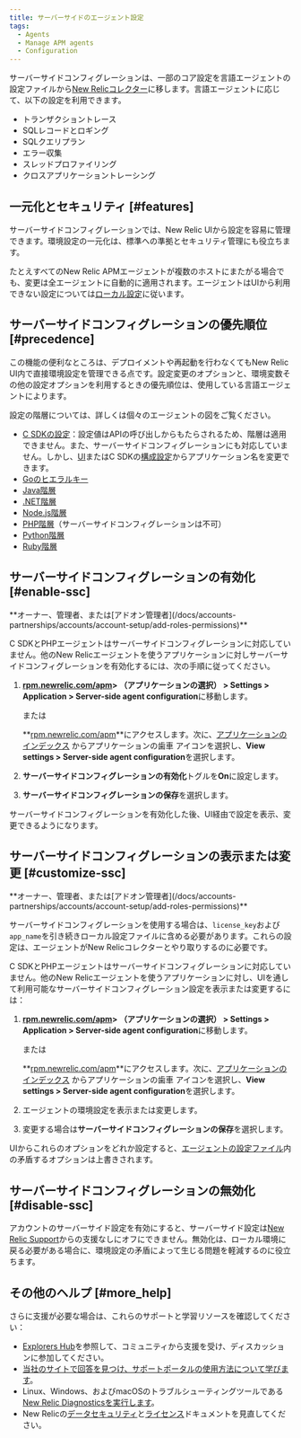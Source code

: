 ```yaml
---
title: サーバーサイドのエージェント設定
tags:
  - Agents
  - Manage APM agents
  - Configuration
---
```


サーバーサイドコンフィグレーションは、一部のコア設定を言語エージェントの設定ファイルから[New Relicコレクター](/docs/accounts-partnerships/education/getting-started-new-relic/glossary#collector)に移します。言語エージェントに応じて、以下の設定を利用できます。

* トランザクショントレース
* SQLレコードとロギング
* SQLクエリプラン
* エラー収集
* スレッドプロファイリング
* クロスアプリケーショントレーシング

## 一元化とセキュリティ [#features]

サーバーサイドコンフィグレーションでは、New Relic UIから設定を容易に管理できます。環境設定の一元化は、標準への準拠とセキュリティ管理にも役立ちます。

たとえすべてのNew Relic APMエージェントが複数のホストにまたがる場合でも、変更は全エージェントに自動的に適用されます。エージェントはUIから利用できない設定については[ローカル設定](/docs/agents/manage-apm-agents/configuration/configure-agent)に従います。

## サーバーサイドコンフィグレーションの優先順位 [#precedence]

この機能の便利なところは、デプロイメントや再起動を行わなくてもNew Relic UI内で直接環境設定を管理できる点です。設定変更のオプションと、環境変数その他の設定オプションを利用するときの優先順位は、使用している言語エージェントによります。

設定の階層については、詳しくは個々のエージェントの図をご覧ください。

* [C SDKの設定](/docs/agents/c-sdk/install-configure/c-sdk-configuration)：設定値はAPIの呼び出しからもたらされるため、階層は適用できません。また、サーバーサイドコンフィグレーションにも対応していません。しかし、[UI](/docs/agents/c-sdk/install-configure/c-sdk-configuration#change-ui)またはC SDKの[構成設定](/docs/agents/c-sdk/install-configure/c-sdk-configuration#change-app-name)からアプリケーション名を変更できます。
* [Goのヒエラルキー](/docs/agents/go-agent/instrumentation/go-agent-configuration#options)
* [Java階層](/docs/agents/java-agent/configuration/java-agent-configuration-config-file#config-options-precedence)
* [.NET階層](/docs/agents/net-agent/installation-configuration/net-agent-configuration#config-options-precedence)
* [Node.js階層](/docs/agents/nodejs-agent/installation-configuration/configuring-nodejs#hierarchy)
* [PHP階層](/docs/agents/php-agent/configuration/php-agent-configuration#config-options-precedence)（サーバーサイドコンフィグレーションは不可）
* [Python階層](/docs/agents/python-agent/installation-configuration/python-agent-configuration#options)
* [Ruby階層](/docs/agents/ruby-agent/installation-configuration/ruby-agent-configuration#Options)

## サーバーサイドコンフィグレーションの有効化 [#enable-ssc]

<Callout variant="tip">
  **オーナー、管理者、または[アドオン管理者](/docs/accounts-partnerships/accounts/account-setup/add-roles-permissions)**
</Callout>

C SDKとPHPエージェントはサーバーサイドコンフィグレーションに対応していません。他のNew Relicエージェントを使うアプリケーションに対しサーバーサイドコンフィグレーションを有効化するには、次の手順に従ってください。

1. **[rpm.newrelic.com/apm](https://rpm.newrelic.com/apm)> （アプリケーションの選択） > Settings > Application > Server-side agent configuration**に移動します。

   または

   **[rpm.newrelic.com/apm](https://rpm.newrelic.com/apm)**にアクセスします。次に、[アプリケーションのインデックス](/docs/apm/applications-menu/monitoring/view-your-applications-index) からアプリケーションの歯車<Icon name="fe-settings"/>
   アイコンを選択し、**View settings > Server-side agent configuration**を選択します。
2. **サーバーサイドコンフィグレーションの有効化**トグルを**On**に設定します。
3. **サーバーサイドコンフィグレーションの保存**を選択します。

サーバーサイドコンフィグレーションを有効化した後、UI経由で設定を表示、変更できるようになります。

## サーバーサイドコンフィグレーションの表示または変更 [#customize-ssc]

<Callout variant="tip">
  **オーナー、管理者、または[アドオン管理者](/docs/accounts-partnerships/accounts/account-setup/add-roles-permissions)**
</Callout>

サーバーサイドコンフィグレーションを使用する場合は、`license_key`および`app_name`を引き続きローカル設定ファイルに含める必要があります。これらの設定は、エージェントがNew Relicコレクターとやり取りするのに必要です。

C SDKとPHPエージェントはサーバーサイドコンフィグレーションに対応していません。他のNew Relicエージェントを使うアプリケーションに対し、UIを通して利用可能なサーバーサイドコンフィグレーション設定を表示または変更するには：

1. **[rpm.newrelic.com/apm](https://rpm.newrelic.com/apm)> （アプリケーションの選択） > Settings > Application > Server-side agent configuration**に移動します。

   または

   **[rpm.newrelic.com/apm](https://rpm.newrelic.com/apm)**にアクセスします。次に、[アプリケーションのインデックス](/docs/apm/applications-menu/monitoring/view-your-applications-index) からアプリケーションの歯車<Icon name="fe-settings"/>
   アイコンを選択し、**View settings > Server-side agent configuration**を選択します。
2. エージェントの環境設定を表示または変更します。
3. 変更する場合は**サーバーサイドコンフィグレーションの保存**を選択します。

UIからこれらのオプションをどれか設定すると、[エージェントの設定ファイル](#precedence)内の矛盾するオプションは上書きされます。

## サーバーサイドコンフィグレーションの無効化 [#disable-ssc]

アカウントのサーバーサイド設定を有効にすると、サーバーサイド設定は[New Relic Support](http://support.newrelic.com)からの支援なしにオフにできません。無効化は、ローカル環境に戻る必要がある場合に、環境設定の矛盾によって生じる問題を軽減するのに役立ちます。

## その他のヘルプ [#more_help]

さらに支援が必要な場合は、これらのサポートと学習リソースを確認してください：

* [Explorers Hub](https://discuss.newrelic.com/)を参照して、コミュニティから支援を受け、ディスカッションに参加してください。
* [当社のサイトで回答を見つけ、サポートポータルの使用方法について学びます](/docs/using-new-relic/welcome-new-relic/get-started/find-help-use-support-portal)。
* Linux、Windows、およびmacOSのトラブルシューティングツールである[New Relic Diagnosticsを実行します](/docs/using-new-relic/cross-product-functions/troubleshooting/new-relic-diagnostics)。
* New Relicの[データセキュリティ](/docs/security)と[ライセンス](/docs/licenses)ドキュメントを見直してください。
